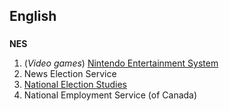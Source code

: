 ==English==
==={{initialism}}===
'''NES'''

#(''Video games'') [[Nintendo Entertainment System]]
#News Election Service
#[[National Election Studies]]
#National Employment Service (of Canada)